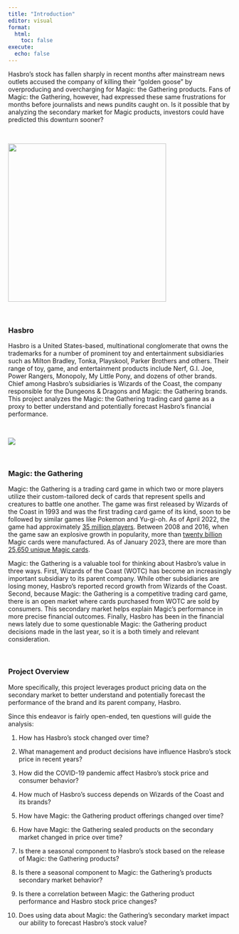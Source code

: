 ```yaml
---
title: "Introduction"
editor: visual
format:
  html:
    toc: false
execute:
  echo: false
---
```


Hasbro's stock has fallen sharply in recent months after mainstream news outlets accused the company of killing their "golden goose" by overproducing and overcharging for Magic: the Gathering products. Fans of Magic: the Gathering, however, had expressed these same frustrations for months before journalists and news pundits caught on. Is it possible that by analyzing the secondary market for Magic products, investors could have predicted this downturn sooner?

\

![](images/Hasbro-logo-featured.jpg){fig-alt="Hasbro logo and iconic brands" fig-align="center" width="355"}

\

### Hasbro

Hasbro is a United States-based, multinational conglomerate that owns the trademarks for a number of prominent toy and entertainment subsidiaries such as Milton Bradley, Tonka, Playskool, Parker Brothers and others. Their range of toy, game, and entertainment products include Nerf, G.I. Joe, Power Rangers, Monopoly, My Little Pony, and dozens of other brands. Chief among Hasbro's subsidiaries is Wizards of the Coast, the company responsible for the Dungeons & Dragons and Magic: the Gathering brands. This project analyzes the Magic: the Gathering trading card game as a proxy to better understand and potentially forecast Hasbro's financial performance.

\

![](images/Magic-the-Gathering-logo.png){fig-align="center"}

\

### Magic: the Gathering

Magic: the Gathering is a trading card game in which two or more players utilize their custom-tailored deck of cards that represent spells and creatures to battle one another. The game was first released by Wizards of the Coast in 1993 and was the first trading card game of its kind, soon to be followed by similar games like Pokemon and Yu-gi-oh. As of April 2022, the game had approximately [35 million players](https://www.businessinsider.com/magic-the-gathering-announces-10-million-esports-program-for-2019-2018-12). Between 2008 and 2016, when the game saw an explosive growth in popularity, more than [twenty billion](https://en.wikipedia.org/wiki/Magic:_The_Gathering) Magic cards were manufactured. As of January 2023, there are more than [25,650 unique Magic cards](https://gatherer.wizards.com/Pages/Search/Default.aspx?page=256&output=compact&action=advanced&type=%7C%5B%22Artifact%22%5D%7C%5B%22Conspiracy%22%5D%7C%5B%22Creature%22%5D%7C%5B%22Enchantment%22%5D%7C%5B%22Instant%22%5D%7C%5B%22Land%22%5D%7C%5B%22Phenomenon%22%5D%7C%5B%22Plane%22%5D%7C%5B%22Planeswalker%22%5D%7C%5B%22Scheme%22%5D%7C%5B%22Sorcery%22%5D%7C%5B%22Vanguard%22%5D).

Magic: the Gathering is a valuable tool for thinking about Hasbro's value in three ways. First, Wizards of the Coast (WOTC) has become an increasingly important subsidiary to its parent company. While other subsidiaries are losing money, Hasbro's reported record growth from Wizards of the Coast. Second, because Magic: the Gathering is a competitive trading card game, there is an open market where cards purchased from WOTC are sold by consumers. This secondary market helps explain Magic's performance in more precise financial outcomes. Finally, Hasbro has been in the financial news lately due to some questionable Magic: the Gathering product decisions made in the last year, so it is a both timely and relevant consideration.

\

### Project Overview

More specifically, this project leverages product pricing data on the secondary market to better understand and potentially forecast the performance of the brand and its parent company, Hasbro.

Since this endeavor is fairly open-ended, ten questions will guide the analysis:

1.  How has Hasbro's stock changed over time?

2.  What management and product decisions have influence Hasbro's stock price in recent years?

3.  How did the COVID-19 pandemic affect Hasbro's stock price and consumer behavior?

4.  How much of Hasbro's success depends on Wizards of the Coast and its brands?

5.  How have Magic: the Gathering product offerings changed over time?

6.  How have Magic: the Gathering sealed products on the secondary market changed in price over time?

7.  Is there a seasonal component to Hasbro's stock based on the release of Magic: the Gathering products?

8.  Is there a seasonal component to Magic: the Gathering's products secondary market behavior?

9.  Is there a correlation between Magic: the Gathering product performance and Hasbro stock price changes?

10. Does using data about Magic: the Gathering's secondary market impact our ability to forecast Hasbro's stock value?
